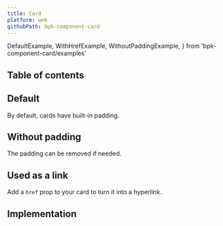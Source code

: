 ```yaml
---
title: Card
platform: web
githubPath: bpk-component-card
---
```



  DefaultExample,
  WithHrefExample,
  WithoutPaddingExample,
} from 'bpk-component-card/examples'

## Table of contents

## Default

By default, cards have built-in padding.

<PresentationBlock>
  <DefaultExample />
</PresentationBlock>

## Without padding

The padding can be removed if needed.

<PresentationBlock>
  <WithoutPaddingExample />
</PresentationBlock>

## Used as a link

Add a `href` prop to your card to turn it into a hyperlink.

<PresentationBlock>
  <WithHrefExample />
</PresentationBlock>


## Implementation

<Readme file={readme} />
